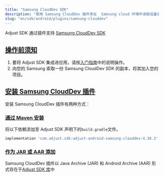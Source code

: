 ```yaml
---
title: "Samsung CloudDev SDK"
description: "使用 Samsung CloudDev 插件来在  Samsung cloud 环境中读取设备信息。"
slug: "en/sdk/android/plugins/samsung-clouddev"
---
```

Adjust SDK 通过插件支持 [Samsung CloudDev SDK](https://developer.samsung.com/instant-plays/samsung-clouddev-sdk/get-started.html) 

[操作前须知](before-you-begin)
-------------------------

1. 要将 Adjust SDK 集成进应用，请按[入门指南](/en/sdk/android)中的说明操作。
2. 向您的 Samsung 索取一份 Samsung CloudDev SDK 的副本，将其加入您的项目。

[安装 Samsung CloudDev 插件](install-the-samsung-clouddev-plugin)
-------------------------------------------------------------

安装 Samsung CloudDev 插件有两种方式：

### [通过 Maven 安装](install-with-maven)

将以下依赖添加至 Adjust SDK 声明下的`build.gradle`文件。
<codeblock title="build.gradle"> 

```groovy
implementation 'com.adjust.sdk:adjust-android-samsung-clouddev:4.38.3'
```

</CodeBlock> 

### [作为 JAR 或 AAR 添加](add-as-a-jar-or-aar)

Samsung CloudDev 插件以 Java Archive \(JAR\) 和 Android Archive \(AAR\) 形式存在于[Adjust SDK 库](https://github.com/adjust/android_sdk/releases/latest)中

